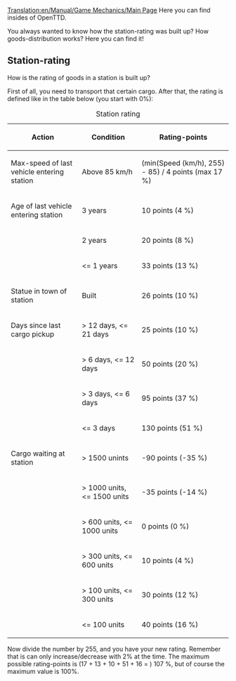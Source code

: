 [[Translation:en/Manual/Game Mechanics/Main Page]]
Here you can find insides of OpenTTD.

You always wanted to know how the station-rating was built up? How goods-distribution works? Here you can find it!

==Station-rating==
How is the rating of goods in a station is built up?

First of all, you need to transport that certain cargo. After that, the rating is defined like in the table below (you start with 0%):

{| border="1"
|+ Station rating
|-
! Action !! Condition !! Rating-points
|-
| Max-speed of last vehicle entering station || Above 85 km/h || (min(Speed (km/h), 255) - 85) / 4 points (max 17 %)
|-
| Age of last vehicle entering station || 3 years || 10 points (4 %)
|-
| || 2 years || 20 points (8 %)
|-
| || <= 1 years || 33 points (13 %)
|-
| Statue in town of station || Built || 26 points (10 %)
|-
| Days since last cargo pickup || > 12 days, <= 21 days || 25 points (10 %)
|-
| || > 6 days, <= 12 days || 50 points (20 %)
|-
| || > 3 days, <= 6 days || 95 points (37 %)
|-
| || <= 3 days || 130 points (51 %)
|-
| Cargo waiting at station || > 1500 unints || -90 points (-35 %)
|-
| || > 1000 units, <= 1500 units || -35 points (-14 %)
|-
| || > 600 units, <= 1000 units || 0 points (0 %)
|-
| || > 300 units, <= 600 units || 10 points (4 %)
|-
| || > 100 units, <= 300 units || 30 points (12 %)
|-
| || <= 100 units || 40 points (16 %)
|}

Now divide the number by 255, and you have your new rating. Remember that is can only increase/decrease with 2% at the time.
The maximum possible rating-points is (17 + 13 + 10 + 51 + 16 = ) 107 %, but of course the maximum value is 100%.